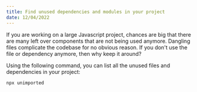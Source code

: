 ```yaml
---
title: Find unused dependencies and modules in your project
date: 12/04/2022
---
```


If you are working on a large Javascript project, chances are big that there are many left over components that are not being used anymore. Dangling files complicate the codebase for no obvious reason. If you don't use the file or dependency anymore, then why keep it around?

Using the following command, you can list all the unused files and dependencies in your project:

```shell
npx unimported
```
